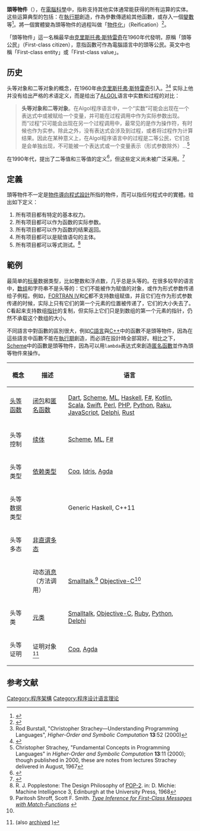 {{noteTA
|T=zh-hans:头等对象;zh-hant:頭等物件;
|1=zh-hans:程序; zh-hant:程式;
|2=zh-hans:头等对象;zh-hant:頭等物件;
}}
'''頭等物件'''（{{lang-en|First-class object}}），在[[電腦科學|電腦科學]]中，指称支持其他实体通常能获得的所有运算的实体。这些运算典型的包括：在[[執行期|執行期]]創造，作為參數傳遞給其他函數，或存入一個[[變數|變數]]等<ref>{{cite book |title= Programming Language Pragmatics |last= Scott |first= Michael |authorlink= |coauthors= |year= 2006 |publisher= Morgan Kaufmann Publishers |location= San Francisco, CA |isbn= |oclc= |page= [https://archive.org/details/programminglangu00scot_812/page/n172 140] |pages= |url=https://archive.org/details/programminglangu00scot_812|accessdate=}}</ref>。將一個實體變為頭等物件的過程叫做「[[物件化|物件化]]」（Reification）<ref>{{cite web |url=http://www2.parc.com/csl/groups/sda/projects/reflection96/docs/malenfant/ref96/ref96.html |author=J. Malenfant, M. Jacques and F.-N. Demers |title=A Tutorial on Behavioral Reflection and its Implementation |publisher=parc.com |date= |accessdate=2010-10-09 |deadurl=yes |archiveurl=https://web.archive.org/web/20100528214857/http://www2.parc.com/csl/groups/sda/projects/reflection96/docs/malenfant/ref96/ref96.html |archivedate=2010-05-28 }}</ref>。

「頭等物件」這一名稱最早由[[克里斯托弗·斯特雷奇|克里斯托弗·斯特雷奇]]在1960年代發明，原稱「頭等公民」（First-class citizen），意指函數可作為電腦語言中的頭等公民。英文中也稱「First-class entity」或「First-class value」。

==历史==
头等对象和二等对象的概念，在1960年由[[克里斯托弗·斯特雷奇|克里斯托弗·斯特雷奇]]引入。<ref>Rod Burstall, "Christopher Strachey—Understanding Programming Languages", ''Higher-Order and Symbolic Computation'' '''13''':52 (2000)</ref><ref>{{cite book |url=http://mitpress.mit.edu/sicp/full-text/book/book-Z-H-12.html#footnote_Temp_121 |author1=[[哈尔·阿伯尔森|Harold Abelson]] |author2=[[杰拉德·杰伊·萨斯曼|Gerald Jay Sussman]] |title=''Structure and Interpretation of Computer Programs'' |trans_title=计算机程序的构造和解释 |edition=2 |section=章节1.3.4 脚注64 |language=en |year= |accessdate=2015-03-03 |archiveurl=https://web.archive.org/web/20150309062836/http://mitpress.mit.edu/sicp/full-text/book/book-Z-H-12.html#footnote_Temp_121 |archivedate=2015-03-09 |deadurl=yes }}</ref> 实际上他并没有给出严格的术语定义，而是给出了[[ALGOL|ALGOL]]语言中实数和过程的对比：

<blockquote>'''头等对象和二等对象'''。在Algol程序语言中，一个“实数”可能会出现在一个表达式中或被赋给一个变量，并可能在过程调用中作为实际参数出现。而“过程”只可能会出现在另一个过程调用中，最常见的是作为操作符，有时候也作为实参。除此之外，没有表达式会涉及到过程，或者将过程作为计算结果。因此在某种意义上，在Algol程序语言中的过程是二等公民，它们总是会单独出现，不可能被一个表达式或一个变量表示（形式参数除外）…<ref>Christopher Strachey, "Fundamental Concepts in Programming Languages" in ''Higher-Order and Symbolic Computation'' '''13''':11 (2000); though published in 2000, these are notes from lectures Strachey delivered in August, 1967</ref></blockquote>

在1990年代，{{en-link|拉斐尔·芬克尔|Raphael Finkel}}提出了二等值和三等值的定义<ref>{{cite book |author=R. Finkel |title=''Advanced Programming language Design'' |publisher= |isbn= |page=73 |language=en |year=}}</ref>，但这些定义尚未被广泛采用。<ref>{{cite web|title=About first-,second- and third-class value|author=Norman Ramsey|url=http://stackoverflow.com/a/2582804|website=[[Stackoverflow|Stackoverflow]]|language=en|date=|accessdate=14 September 2013}}</ref>

==定義==
頭等物件不一定是[[物件導向程式設計|物件導向程式設計]]所指的物件，而可以指任何程式中的實體。{{en-link|Robin Popplestone}}给出如下定义：
#所有项目都有特定的基本权力。
#所有项目都可以作为函数的实际参数。
#所有项目都可以作为函数的结果返回。
#所有项目都可以是赋值语句的主体。
#所有项目都可以等式测试。<ref>R. J. Popplestone: The Design Philosophy of [[POP-2|POP-2]]. in: D. Michie: Machine Intelligence 3, Edinburgh at the University Press, 1968</ref>

==範例==
最简单的[[标量|标量]]数据类型，比如整数和浮点数，几乎总是头等的。在很多较早的语言中，[[数组|数组]]和字符串不是头等的：它们不能被作为赋值的对象，或作为形式参数传递给子例程。例如，[[Fortran#FORTRAN_IV|FORTRAN IV]]和[[C语言|C]]都不支持数组赋值，并且它们在作为形式参数传递的时候，实际上只有它们的第一个元素的位置被传递了，它们的大小失去了。C看起来支持数组[[指针|指针]]的复制，但实际上它们只是到数组的第一个元素的指针，仍然不承载这个数组的大小。

不同語言中對函數的區別很大，例如[[C語言|C語言]]與[[C++|C++]]中的函數不是頭等物件，因為在這些語言中函數不能在[[執行期|執行期]]創造，而必須在設計時全部寫好。相比之下，[[Scheme|Scheme]]中的函數是頭等物件，因為可以用<code>lambda</code>表达式來創造[[匿名函數|匿名函數]]並作為頭等物件來操作。

{| class=wikitable
! 概念 !! 描述 !! 语言
|-
| [[头等函数|头等函数]] || [[闭包_(计算机科学)|闭包]]和[[匿名函数|匿名函数]] || [[Dart|Dart]], [[Scheme|Scheme]], [[ML语言|ML]], [[Haskell|Haskell]], [[F♯|F#]], [[Kotlin|Kotlin]], [[Scala|Scala]], [[Swift_(程式語言)|Swift]], [[Perl|Perl]], [[PHP|PHP]], [[Python|Python]], [[Raku|Raku]], [[JavaScript|JavaScript]], [[Delphi|Delphi]], [[Rust|Rust]]
|-
| 头等控制 || [[计算续体|续体]] || [[Scheme|Scheme]], [[ML语言|ML]], [[F♯|F#]]
|-
| 头等类型 || [[依赖类型|依赖类型]] || [[Coq|Coq]], [[Idris|Idris]], [[Agda|Agda]]
|-
| 头等数据类型 || || Generic Haskell, C++11
|-
| 头等多态 || [[参数多态#直谓与非直谓|非直谓多态]] || 
|-
| {{en-link|头等消息|first-class message}} || 动态[[消息传递|消息]]（方法调用）|| [[Smalltalk|Smalltalk]],<ref name="shroff-smith">Paritosh Shroff, Scott F. Smith. ''[http://citeseerx.ist.psu.edu/viewdoc/download?doi=10.1.1.114.4468&rep=rep1&type=pdf Type Inference for First-Class Messages with Match-Functions] {{Wayback|url=http://citeseerx.ist.psu.edu/viewdoc/download?doi=10.1.1.114.4468&rep=rep1&type=pdf |date=20210816115958 }}''</ref> [[Objective-C|Objective-C]]<ref name="shroff-smith" />
|-
| 头等类 || [[元类|元类]] || [[Smalltalk|Smalltalk]], [[Objective-C|Objective-C]], [[Ruby|Ruby]], [[Python|Python]], [[Delphi|Delphi]]
|-
| 头等证明 <!-- proofs are first-class in IIT according to "Dependent Types at Work" --> || 证明对象<ref>{{cite journal|last2=Dybjer|first2=Peter|date=2009|title=Dependent Types at Work|url=http://www.cse.chalmers.se/~peterd/papers/DependentTypesAtWork.pdf|journal=Language Engineering and Rigorous Software Development|volume=5520|pages=57–99|doi=10.1007/978-3-642-03153-3_2|last1=Bove|first1=Ana|access-date=8 June 2015|url-status=live|archive-url=https://web.archive.org/web/20140402095457/http://www.cse.chalmers.se/~peterd/papers/DependentTypesAtWork.pdf|archive-date=April 2, 2014}} <!-- add back if original becomes obsolete | archiveurl = https://web.archive.org/web/20140402095457/http://www.cse.chalmers.se/~peterd/papers/DependentTypesAtWork.pdf | archivedate = 2014-04-02}} --> (also [http://www.cse.chalmers.se/~peterd/papers/DependentTypesAtWork.pdf archived] {{Wayback|url=http://www.cse.chalmers.se/~peterd/papers/DependentTypesAtWork.pdf |date=20140402095457 }})</ref> || [[Coq|Coq]], [[Agda|Agda]]
|}

== 参考文献 ==
{{Reflist|30em}}

[[Category:程序架構|Category:程序架構]]
[[Category:程序设计语言理论|Category:程序设计语言理论]]